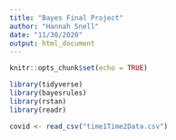 ```yaml
---
title: "Bayes Final Project"
author: "Hannah Snell"
date: "11/30/2020"
output: html_document
---
```


```r
knitr::opts_chunk$set(echo = TRUE)

library(tidyverse)
library(bayesrules)
library(rstan)
library(readr)
```

```r
covid <- read_csv("time1Time2Data.csv")
```